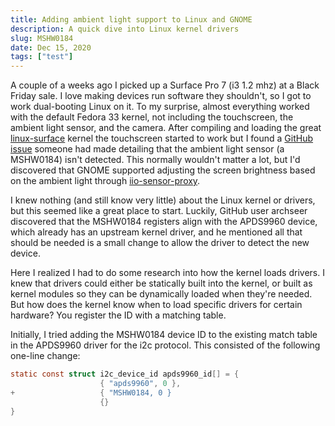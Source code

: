 ```yaml
---
title: Adding ambient light support to Linux and GNOME
description: A quick dive into Linux kernel drivers
slug: MSHW0184
date: Dec 15, 2020
tags: ["test"]
---
```


A couple of a weeks ago I picked up a Surface Pro 7 (i3 1.2 mhz) at a Black Friday sale. I love making devices run software they shouldn't, so I got to work dual-booting Linux on it. To my surprise, almost everything worked with the default Fedora 33 kernel, not including the touchscreen, the ambient light sensor, and the camera. After compiling and loading the great [linux-surface](https://github.com/linux-surface/linux-surface) kernel the touchscreen started to work but I found a [GitHub issue](https://github.com/linux-surface/linux-surface/issues/121) someone had made detailing that the ambient light sensor (a MSHW0184) isn't detected. This normally wouldn't matter a lot, but I'd discovered that GNOME supported adjusting the screen brightness based on the ambient light through [iio-sensor-proxy](https://gitlab.freedesktop.org/hadess/iio-sensor-proxy/).

I knew nothing (and still know very little) about the Linux kernel or drivers, but this seemed like a great place to start. Luckily, GitHub user archseer discovered that the MSHW0184 registers align with the APDS9960 device, which already has an upstream kernel driver, and he mentioned all that should be needed is a small change to allow the driver to detect the new device.

Here I realized I had to do some research into how the kernel loads drivers. I knew that drivers could either be statically built into the kernel, or built as kernel modules so they can be dynamically loaded when they're needed. But how does the kernel know when to load specific drivers for certain hardware? You register the ID with a matching table.

Initially, I tried adding the MSHW0184 device ID to the existing match table in the APDS9960 driver for the i2c protocol. This consisted of the following one-line change:

```c
static const struct i2c_device_id apds9960_id[] = {
                    { "apds9960", 0 },
+                   { "MSHW0184, 0 }
                    {}
}
```
